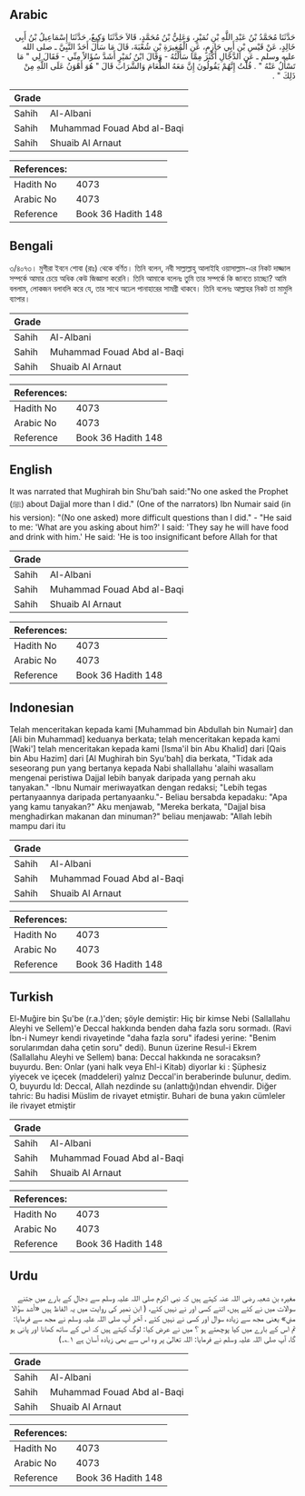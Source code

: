 ## Arabic


<div dir="rtl" lang="ar" style={{fontSize:'larger',backgroundColor:'#f8f9fa',padding:20}}>
حَدَّثَنَا مُحَمَّدُ بْنُ عَبْدِ اللَّهِ بْنِ نُمَيْرٍ، وَعَلِيُّ بْنُ مُحَمَّدٍ، قَالاَ حَدَّثَنَا وَكِيعٌ، حَدَّثَنَا إِسْمَاعِيلُ بْنُ أَبِي خَالِدٍ، عَنْ قَيْسِ بْنِ أَبِي حَازِمٍ، عَنِ الْمُغِيرَةِ بْنِ شُعْبَةَ، قَالَ مَا سَأَلَ أَحَدٌ النَّبِيَّ ـ صلى الله عليه وسلم ـ عَنِ الدَّجَّالِ أَكْثَرَ مِمَّا سَأَلْتُهُ - وَقَالَ ابْنُ نُمَيْرٍ أَشَدَّ سُؤَالاً مِنِّي - فَقَالَ لِي ‏"‏ مَا تَسْأَلُ عَنْهُ ‏"‏ ‏.‏ قُلْتُ إِنَّهُمْ يَقُولُونَ إِنَّ مَعَهُ الطَّعَامَ وَالشَّرَابَ قَالَ ‏"‏ هُوَ أَهْوَنُ عَلَى اللَّهِ مِنْ ذَلِكَ ‏"‏ ‏.‏
</div>
<div style={{backgroundColor:'#f8f9fa',padding:20, marginBottom: 10}}><table> <thead> <tr> <th>Grade</th> <th></th> </tr> </thead> <tbody> <tr><td>Sahih</td><td>Al-Albani</td></tr><tr><td>Sahih</td><td>Muhammad Fouad Abd al-Baqi</td></tr><tr><td>Sahih</td><td>Shuaib Al Arnaut</td></tr></tbody></table><table> <thead> <tr> <th>References:</th> <th></th> </tr> </thead> <tbody><tr><td>Hadith No</td><td>4073</td></tr><tr><td>Arabic No</td><td>4073</td></tr><tr><td>Reference</td><td>Book 36 Hadith 148</td></tr></tbody></table></div>

## Bengali


<div dir="ltr" lang="bn" style={{fontSize:'larger',backgroundColor:'#f8f9fa',padding:20}}>
৩/৪০৭৩। মুগীরা ইবনে শোবা (রাঃ) থেকে বর্ণিত। তিনি বলেন, নবী সাল্লাল্লাহু আলাইহি ওয়াসাল্লাম-এর নিকট দাজ্জাল সম্পর্কে আমার চেয়ে অধিক কেউ জিজ্ঞাসা করেনি। তিনি আমাকে বলেনঃ তুমি তার সম্পর্কে কি জানতে চাচ্ছো? আমি বললাম, লোকজন বলাবলি করে যে, তার সাথে অঢেল পানাহারের সামগ্রী থাকবে। তিনি বলেনঃ আল্লাহর নিকট তা মামুলি ব্যাপার।
</div>
<div style={{backgroundColor:'#f8f9fa',padding:20, marginBottom: 10}}><table> <thead> <tr> <th>Grade</th> <th></th> </tr> </thead> <tbody> <tr><td>Sahih</td><td>Al-Albani</td></tr><tr><td>Sahih</td><td>Muhammad Fouad Abd al-Baqi</td></tr><tr><td>Sahih</td><td>Shuaib Al Arnaut</td></tr></tbody></table><table> <thead> <tr> <th>References:</th> <th></th> </tr> </thead> <tbody><tr><td>Hadith No</td><td>4073</td></tr><tr><td>Arabic No</td><td>4073</td></tr><tr><td>Reference</td><td>Book 36 Hadith 148</td></tr></tbody></table></div>

## English


<div dir="ltr" lang="en" style={{fontSize:'larger',backgroundColor:'#f8f9fa',padding:20}}>
It was narrated that Mughirah bin Shu'bah said:"No one asked the Prophet (ﷺ) about Dajjal more than I did." (One of the narrators) Ibn Numair said (in his version): "(No one asked) more difficult questions than I did." - "He said to me: 'What are you asking about him?' I said: 'They say he will have food and drink with him.' He said: 'He is too insignificant before Allah for that
</div>
<div style={{backgroundColor:'#f8f9fa',padding:20, marginBottom: 10}}><table> <thead> <tr> <th>Grade</th> <th></th> </tr> </thead> <tbody> <tr><td>Sahih</td><td>Al-Albani</td></tr><tr><td>Sahih</td><td>Muhammad Fouad Abd al-Baqi</td></tr><tr><td>Sahih</td><td>Shuaib Al Arnaut</td></tr></tbody></table><table> <thead> <tr> <th>References:</th> <th></th> </tr> </thead> <tbody><tr><td>Hadith No</td><td>4073</td></tr><tr><td>Arabic No</td><td>4073</td></tr><tr><td>Reference</td><td>Book 36 Hadith 148</td></tr></tbody></table></div>

## Indonesian


<div dir="ltr" lang="id" style={{fontSize:'larger',backgroundColor:'#f8f9fa',padding:20}}>
Telah menceritakan kepada kami [Muhammad bin Abdullah bin Numair] dan [Ali bin Muhammad] keduanya berkata; telah menceritakan kepada kami [Waki'] telah menceritakan kepada kami [Isma'il bin Abu Khalid] dari [Qais bin Abu Hazim] dari [Al Mughirah bin Syu'bah] dia berkata, "Tidak ada seseorang pun yang bertanya kepada Nabi shallallahu 'alaihi wasallam mengenai peristiwa Dajjal lebih banyak daripada yang pernah aku tanyakan." -Ibnu Numair meriwayatkan dengan redaksi; "Lebih tegas pertanyaannya daripada pertanyaanku."- Beliau bersabda kepadaku: "Apa yang kamu tanyakan?" Aku menjawab, "Mereka berkata, "Dajjal bisa menghadirkan makanan dan minuman?" beliau menjawab: "Allah lebih mampu dari itu
</div>
<div style={{backgroundColor:'#f8f9fa',padding:20, marginBottom: 10}}><table> <thead> <tr> <th>Grade</th> <th></th> </tr> </thead> <tbody> <tr><td>Sahih</td><td>Al-Albani</td></tr><tr><td>Sahih</td><td>Muhammad Fouad Abd al-Baqi</td></tr><tr><td>Sahih</td><td>Shuaib Al Arnaut</td></tr></tbody></table><table> <thead> <tr> <th>References:</th> <th></th> </tr> </thead> <tbody><tr><td>Hadith No</td><td>4073</td></tr><tr><td>Arabic No</td><td>4073</td></tr><tr><td>Reference</td><td>Book 36 Hadith 148</td></tr></tbody></table></div>

## Turkish


<div dir="ltr" lang="tr" style={{fontSize:'larger',backgroundColor:'#f8f9fa',padding:20}}>
El-Muğire bin Şu'be (r.a.)'den; şöyle demiştir: Hiç bir kimse Nebi (Sallallahu Aleyhi ve Sellem)'e Deccal hakkında benden daha fazla soru sormadı. (Ravi İbn-i Numeyr kendi rivayetinde "daha fazla soru" ifadesi yerine: "Benim sorularımdan daha çetin soru" dedi). Bunun üzerine Resul-i Ekrem (Sallallahu Aleyhi ve Sellem) bana: Deccal hakkında ne soracaksın? buyurdu. Ben: Onlar (yani halk veya Ehl-i Kitab) diyorlar ki : Şüphesiz yiyecek ve içecek (maddeleri) yalnız Deccal'in beraberinde bulunur, dedim. O, buyurdu Id: Deccal, Allah nezdinde su (anlattığı)ndan ehvendir. Diğer tahric: Bu hadisi Müslim de rivayet etmiştir. Buhari de buna yakın cümleler ile rivayet etmiştir
</div>
<div style={{backgroundColor:'#f8f9fa',padding:20, marginBottom: 10}}><table> <thead> <tr> <th>Grade</th> <th></th> </tr> </thead> <tbody> <tr><td>Sahih</td><td>Al-Albani</td></tr><tr><td>Sahih</td><td>Muhammad Fouad Abd al-Baqi</td></tr><tr><td>Sahih</td><td>Shuaib Al Arnaut</td></tr></tbody></table><table> <thead> <tr> <th>References:</th> <th></th> </tr> </thead> <tbody><tr><td>Hadith No</td><td>4073</td></tr><tr><td>Arabic No</td><td>4073</td></tr><tr><td>Reference</td><td>Book 36 Hadith 148</td></tr></tbody></table></div>

## Urdu


<div dir="rtl" lang="ur" style={{fontSize:'larger',backgroundColor:'#f8f9fa',padding:20}}>
مغیرہ بن شعبہ رضی اللہ عنہ کہتے ہیں کہ نبی اکرم صلی اللہ علیہ وسلم سے دجال کے بارے میں جتنے سوالات میں نے کئے ہیں، اتنے کسی اور نے نہیں کئے، ( ابن نمیر کی روایت میں یہ الفاظ ہیں «أشد سؤالا مني» یعنی مجھ سے زیادہ سوال اور کسی نے نہیں کئے ، آخر آپ صلی اللہ علیہ وسلم نے مجھ سے فرمایا: تم اس کے بارے میں کیا پوچھتے ہو ؟ میں نے عرض کیا: لوگ کہتے ہیں کہ اس کے ساتھ کھانا اور پانی ہو گا، آپ صلی اللہ علیہ وسلم نے فرمایا: اللہ تعالیٰ پر وہ اس سے بھی زیادہ آسان ہے ۱؎۔)
</div>
<div style={{backgroundColor:'#f8f9fa',padding:20, marginBottom: 10}}><table> <thead> <tr> <th>Grade</th> <th></th> </tr> </thead> <tbody> <tr><td>Sahih</td><td>Al-Albani</td></tr><tr><td>Sahih</td><td>Muhammad Fouad Abd al-Baqi</td></tr><tr><td>Sahih</td><td>Shuaib Al Arnaut</td></tr></tbody></table><table> <thead> <tr> <th>References:</th> <th></th> </tr> </thead> <tbody><tr><td>Hadith No</td><td>4073</td></tr><tr><td>Arabic No</td><td>4073</td></tr><tr><td>Reference</td><td>Book 36 Hadith 148</td></tr></tbody></table></div>